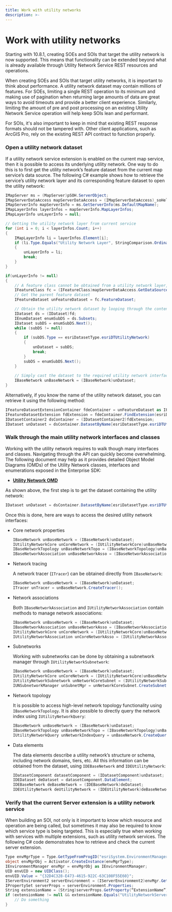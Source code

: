 ```yaml
---
title: Work with utility networks
description: >-
---
```


# Work with utility networks

Starting with 10.8.1, creating SOEs and SOIs that target the utility network is now supported. This means that functionality can be extended beyond what is already available through Utility Network Service REST resources and operations.

When creating SOEs and SOIs that target utility networks, it is important to think about performance. A utility network dataset may contain millions of features. For SOEs, limiting a single REST operation to its minimum and making use of pagination when returning large amounts of data are great ways to avoid timeouts and provide a better client experience. Similarly, limiting the amount of pre and post processing on an existing Utility Network Service operation will help keep SOIs lean and performant.

For SOIs, it's also important to keep in mind that existing REST response formats should not be tampered with. Other client applications, such as ArcGIS Pro, rely on the existing REST API contract to function properly.

### Open a utility network dataset

If a utility network service extension is enabled on the current map service, then it is possible to access its underlying utility network. One way to do this is to first get the utility network’s feature dataset from the current map service’s data source. The following C# example shows how to retrieve the service’s utility network layer and its corresponding feature dataset to open the utility network:

``` c#
IMapServer ms = (MapServer)pSOH.ServerObject;
IMapServerDataAccess mapServerDataAccess = (IMapServerDataAccess)_soHelper.ServerObject;
IMapServerInfo mapServerInfo = ms.GetServerInfo(ms.DefaultMapName);
IMapLayerInfos layerInfos = mapServerInfo.MapLayerInfos;
IMapLayerInfo unLayerInfo = null;

// Getting the utility network layer from current service
for (int i = 0; i < layerInfos.Count; i++)
{
    IMapLayerInfo li = layerInfos.Element[i];
    if (li.Type.Equals("Utility Network Layer", StringComparison.OrdinalIgnoreCase))
    {
        unLayerInfo = li;
        break;
    }
}

if(unLayerInfo != null)
{
    // A feature class cannot be obtained from a utility network layer, so use its first sublayer instead
    IFeatureClass fc = (IFeatureClass)mapServerDataAccess.GetDataSource(ms.DefaultMapName, unLayerInfo.SubLayers.Element[0]);
    // Get the parent feature dataset
    IFeatureDataset unFeatureDataset = fc.FeatureDataset;

    // Obtain the utility network dataset by looping through the contents of the feature dataset
    IDataset ds = (IDataset)fd;
    IEnumDataset enumSubDS = ds.Subsets;
    IDataset subDS = enumSubDS.Next();
    while (subDS != null)
    {
        if (subDS.Type == esriDatasetType.esriDTUtilityNetwork)
        {
            unDataset = subDS;
            break;
        }
        subDS = enumSubDS.Next();
    }
    
    // Simply cast the dataset to the required utility network interface
    IBaseNetwork unBaseNetwork = (IBaseNetwork)unDataset;
}
```

Alternatively, if you know the name of the utility network dataset, you can retrieve it using the following method:            

``` c#
IFeatureDatasetExtensionContainer fdeContainer = unFeatureDataset as IFeatureDatasetExtensionContainer;
IFeatureDatasetExtension fdExtension = fdeContainer.FindExtension(esriDatasetType.esriDTUtilityNetwork);
IDatasetContainer2 dsContainer = (IDatasetContainer2)fdExtension;
IDataset unDataset = dsContainer.DatasetByName[esriDatasetType.esriDTUtilityNetwork, unDSName];

```

### Walk through the main utility network interfaces and classes

Working with the utility network requires to walk though many interfaces and classes. Navigating through the API can quickly become overwhelming. The following document may help as it provides detailed Object Model Diagrams (OMDs) of the Utility Network classes, interfaces and enumerations exposed in the Enterprise SDK:
   
- [**Utility Network OMD**](/api-reference/EnterpriseSDK_UN_OMD.pdf)

As shown above, the first step is to get the dataset containing the utility network:

``` c#
IDataset unDataset = dsContainer.DatasetByName[esriDatasetType.esriDTUtilityNetwork, unFeatureDataset.Name];
```

Once this is done, here are ways to access the desired utility network interfaces:

- Core network properties

    ``` c#
    IBaseNetwork unBaseNetwork = (IBaseNetwork)unDataset;
    IUtilityNetworkCore unCoreNetwork = (IUtilityNetworkCore)unBaseNetwork;
    IBaseNetworkTopology unBaseNetworkTopo = (IBaseNetworkTopology)unBaseNetwork;
    IBaseNetworkAssociation unBaseNetworkAsso = (IBaseNetworkAssociation) unBaseNetwork;
    ```

- Network tracing 

    A network tracer (`ITracer`) can be obtained directly from `IBaseNetwork`:

    ``` c#
    IBaseNetwork unBaseNetwork = (IBaseNetwork)unDataset;
    ITracer unTracer = unBaseNetwork.CreateTracer();
    ```

- Network associations

    Both `IBaseNetworkAssociation` and `IUtilityNetworkAssociation` contain methods to manage network associations:

    ``` c#
    IBaseNetwork unBaseNetwork = (IBaseNetwork)unDataset;
    IBaseNetworkAssociation unBaseNetworkAsso = (IBaseNetworkAssociation)unBaseNetwork;
    IUtilityNetworkCore unCoreNetwork = (IUtilityNetworkCore)unBaseNetwork;
    IUtilityNetworkAssociation unCoreNetworkAsso = (IUtilityNetworkAssociation)unCoreNetwork;
    ```

- Subnetworks

    Working with subnetworks can be done by obtaining a subnetwork manager through `IUtilityNetworkSubnetwork`:

    ``` c#
    IBaseNetwork unBaseNetwork = (IBaseNetwork)unDataset;
    IUtilityNetworkCore unCoreNetwork = (IUtilityNetworkCore)unBaseNetwork;
    IUtilityNetworkSubnetwork unNetworkCoreSubnet = (IUtilityNetworkSubnetwork)unCoreNetwork;
    IUNSubnetworkManager unSubnetMgr = unNetworkCoreSubnet.CreateSubnetworkManager();
    ```

- Network topology
  
    It is possible to access high-level network topology functionality using `IBaseNetworkTopology`. It is also possible to directly query the network index using `IUtilityNetworkQuery`:

    ``` c#
    IBaseNetwork unBaseNetwork = (IBaseNetwork)unDataset;
    IBaseNetworkTopology unBaseNetworkTopo = (IBaseNetworkTopology)unBaseNetwork;               
    IUtilityNetworkQuery unNetworkIndexQuery = unBaseNetwork.CreateQuery();
    ```

- Data elements

    The data elements describe a utility network’s structure or schema, including network domains, tiers, etc. All this information can be obtained from the dataset, using `IDEBaseNetwork` and `IDEUtilityNetwork`:
 
    ``` c#
    IDatasetComponent datasetComponent = (IDatasetComponent)unDataset;
    IDEDataset deDataset = datasetComponent.DataElement;
    IDEBaseNetwork deBaseNetwork = (IDEBaseNetwork)deDataset;
    IDEUtilityNetwork deUtilityNetwork = (IDEUtilityNetwork)deBaseNetwork; 
    ```

### Verify that the current Server extension is a utility network service

When building an SOI, not only is it important to know which resource and operation are being called, but sometimes it may also be required to know which service type is being targeted. This is especially true when working with services with multiple extensions, such as utility network services. The following C# code demonstrates how to retrieve and check the current server extension.

``` c#
Type envMgrType = Type.GetTypeFromProgID("esriSystem.EnvironmentManager");
object envMgrObj = Activator.CreateInstance(envMgrType);
IEnvironmentManager envMgr = envMgrObj as IEnvironmentManager;
UID envUID = new UIDClass();
envUID.Value = "{32D4C328-E473-4615-922C-63C108F55E60}";
IServerEnvironment2 serverEnvironment = (IServerEnvironment2)envMgr.GetEnvironment(envUID);
IPropertySet serverProps = serverEnvironment.Properties;
String extensionName = (String)serverProps.GetProperty(“ExtensionName”);
if (extensionName != null && extensionName.Equals("UtilityNetworkServer")) {
    // Do something
}
```
